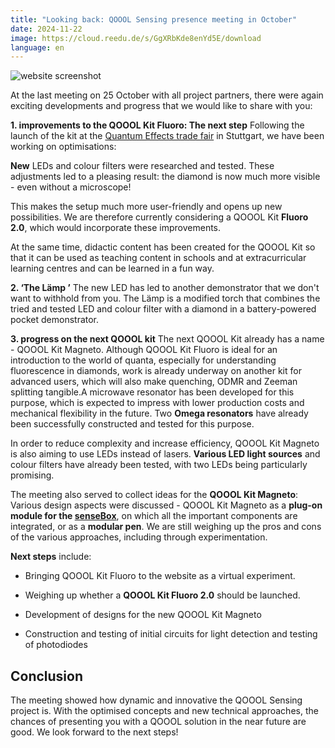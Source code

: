 ```yaml
---
title: "Looking back: QOOOL Sensing presence meeting in October"
date: 2024-11-22
image: https://cloud.reedu.de/s/GgXRbKde8enYd5E/download
language: en
---
```


![website screenshot](https://cloud.reedu.de/s/GgXRbKde8enYd5E/download)

At the last meeting on 25 October with all project partners, there were again exciting developments and progress that we would like to share with you:

**1. improvements to the QOOOL Kit Fluoro: The next step**
Following the launch of the kit at the [Quantum Effects trade fair](https://qoool-sensing.org/en/news/11-Recap-Quantum-Effecs-en) in Stuttgart, we have been working on optimisations:

**New** LEDs and colour filters were researched and tested. These adjustments led to a pleasing result: the diamond is now much more visible - even without a microscope!

This makes the setup much more user-friendly and opens up new possibilities. We are therefore currently considering a QOOOL Kit **Fluoro 2.0**, which would incorporate these improvements.

At the same time, didactic content has been created for the QOOOL Kit so that it can be used as teaching content in schools and at extracurricular learning centres and can be learned in a fun way.

**2. ‘The Lämp ’**
The new LED has led to another demonstrator that we don't want to withhold from you. The Lämp is a modified torch that combines the tried and tested LED and colour filter with a diamond in a battery-powered pocket demonstrator.

**3. progress on the next QOOOL kit**
The next QOOOL Kit already has a name - QOOOL Kit Magneto. Although QOOOL Kit Fluoro is ideal for an introduction to the world of quanta, especially for understanding fluorescence in diamonds, work is already underway on another kit for advanced users, which will also make quenching, ODMR and Zeeman splitting tangible.A microwave resonator has been developed for this purpose, which is expected to impress with lower production costs and mechanical flexibility in the future. Two **Omega resonators** have already been successfully constructed and tested for this purpose.

In order to reduce complexity and increase efficiency, QOOOL Kit Magneto is also aiming to use LEDs instead of lasers. **Various LED light sources** and colour filters have already been tested, with two LEDs being particularly promising.

The meeting also served to collect ideas for the **QOOOL Kit Magneto**:
Various design aspects were discussed - QOOOL Kit Magneto as a **plug-on module for the [senseBox](https://sensebox.de/en/)**, on which all the important components are integrated, or as a **modular pen**. We are still weighing up the pros and cons of the various approaches, including through experimentation.

**Next steps** include:

- Bringing QOOOL Kit Fluoro to the website as a virtual experiment.

- Weighing up whether a **QOOOL Kit Fluoro 2.0** should be launched.
- Development of designs for the new QOOOL Kit Magneto

- Construction and testing of initial circuits for light detection and testing of photodiodes

## Conclusion

The meeting showed how dynamic and innovative the QOOOL Sensing project is. With the optimised concepts and new technical approaches, the chances of presenting you with a QOOOL solution in the near future are good. We look forward to the next steps!


